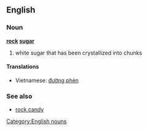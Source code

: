 ==English==
===Noun===
'''[[rock]] [[sugar]]'''
#white sugar that has been crystallized into chunks
====Translations====
*Vietnamese: [[đường phèn]]

===See also===
*[[rock candy]]

[[Category:English nouns]]